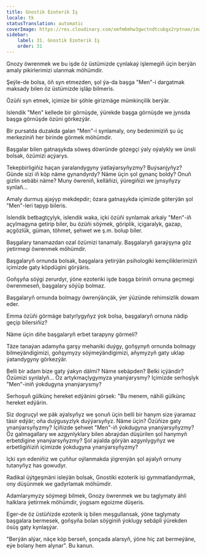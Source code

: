 ```yaml
---
title: Gnostik Ezoterik Iş
locale: tk
statusTranslation: automatic
coverImage: https://res.cloudinary.com/xmfm6mhw3gwctndtcubgx2rptnae/image/upload/v1740468922/small_cover_tratado_de_psicologia_revolucionaria_a4c0dca4e0.webp
sidebar:
    label: 31. Gnostik Ezoterik Iş
    order: 31
---
```

Gnozy öwrenmek we bu işde öz üstümizde çynlakaý işlemegiň üçin berýän amaly pikirlerimizi ulanmak möhümdir.

Şeýle-de bolsa, öň syn etmezden, şol ýa-da başga "Men"-i dargatmak maksady bilen öz üstümizde işläp bilmeris.

Özüňi syn etmek, içimize bir şöhle girizmäge mümkinçilik berýär.

Islendik "Men" kellede bir görnüşde, ýürekde başga görnüşde we jynsda başga görnüşde özüni görkezýär.

Bir pursatda duzakda galan "Men"-i synlamaly, ony bedenimiziň şu üç merkeziniň her birinde görmek möhümdir.

Başgalar bilen gatnaşykda söweş döwründe gözegçi ýaly oýalykly we ünsli bolsak, özümizi açýarys.

Tekepbirligiňiz haçan ýaralandygyny ýatlaýarsyňyzmy? Buýsanjyňyz? Günde sizi iň köp näme gynandyrdy? Näme üçin şol gynanç boldy? Onuň gizlin sebäbi näme? Muny öwreniň, kelläňizi, ýüregiňizi we jynsyňyzy synlaň...

Amaly durmuş ajaýyp mekdepdir; özara gatnaşykda içimizde göterýän şol "Men"-leri tapyp bileris.

Islendik betbagtçylyk, islendik waka, içki özüňi synlamak arkaly "Men"-iň açylmagyna getirip biler, bu özüňi söýmek, göriplik, içigaralyk, gazap, açgözlük, güman, töhmet, şehwet we ş.m. bolup biler.

Başgalary tanamazdan ozal özümizi tanamaly. Başgalaryň garaýşyna göz ýetirmegi öwrenmek möhümdir.

Başgalaryň ornunda bolsak, başgalara ýetirýän psihologiki kemçiliklerimiziň içimizde gaty köpdügini görýäris.

Goňşyňa söýgi zerurdyr, ýöne ezoteriki işde başga biriniň ornuna geçmegi öwrenmeseň, başgalary söýüp bolmaz.

Başgalaryň ornunda bolmagy öwrenýänçäk, ýer ýüzünde rehimsizlik dowam eder.

Emma özüňi görmäge batyrlygyňyz ýok bolsa, başgalaryň ornuna nädip geçip bilersiňiz?

Näme üçin diňe başgalaryň erbet tarapyny görmeli?

Täze tanaýan adamyňa garşy mehaniki duýgy, goňşynyň ornunda bolmagy bilmeýändigimizi, goňşymyzy söýmeýändigimizi, aňymyzyň gaty uklap ýatandygyny görkezýär.

Belli bir adam bize gaty ýakyn dälmi? Näme sebäpden? Belki içýändir? Özümizi synlalyň... Öz artykmaçlygymyza ynanýarysmy? Içimizde serhoşlyk "Men"-iniň ýokdugyna ynanýarysmy?

Serhoşuň gülkünç hereket edýänini görsek: "Bu menem, nähili gülkünç hereket edýärin.

Siz dogruçyl we päk aýalsyňyz we şonuň üçin belli bir hanym size ýaramaz täsir edýär; oňa duýgusyzlyk duýýarsyňyz. Näme üçin? Özüňize gaty ynanýarsyňyzmy? Içiňizde şehwet "Men"-iň ýokdugyna ynanýarsyňyzmy? Öz galmagallary we azgynlyklary bilen abraýdan düşürilen şol hanymyň erbetdigine ynanýarsyňyzmy? Şol aýalda görýän azgynlygyňyz we erbetligiňiziň içimizde ýokdugyna ynanýarsyňyzmy?

Içki syn edeniňiz we çuňňur oýlanmakda ýigrenýän şol aýalyň ornuny tutanyňyz has gowudyr.

Radikal üýtgeşmäni isleýän bolsak, Gnostiki ezoterik işi gymmatlandyrmak, ony düşünmek we gadyrlamak möhümdir.

Adamlarymyzy söýmegi bilmek, Gnozy öwrenmek we bu taglymaty ähli halklara ýetirmek möhümdir, ýogsam egoizme düşeris.

Eger-de öz üstüňizde ezoterik iş bilen meşgullansak, ýöne taglymaty başgalara bermesek, goňşyňa bolan söýginiň ýoklugy sebäpli ýürekden ösüş gaty kynlaşýar.

"Berýän alýar, näçe köp berseň, şonçada alarsyň, ýöne hiç zat bermeýäne, eýe bolany hem alynar". Bu kanun.

